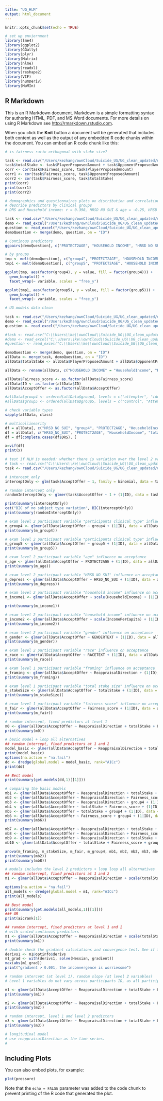 ```yaml
---
title: "UG_HLM"
output: html_document
---
```


```r
knitr::opts_chunk$set(echo = TRUE)
```

```r
# set up enviornment
library(lme4)
library(ggplot2)
library(GGally)
library(plyr)
library(Matrix)
library(nlme)
library(readxl)
library(reshape2)
library(VIF)
library(numDeriv)
library(MuMIn)
```

## R Markdown

This is an R Markdown document. Markdown is a simple formatting syntax for authoring HTML, PDF, and MS Word documents. For more details on using R Markdown see <http://rmarkdown.rstudio.com>.

When you click the **Knit** button a document will be generated that includes both content as well as the output of any embedded R code chunks within the document. You can embed an R code chunk like this:

```r
# is fairness ratio orthogonal with stake size?

task <- read.csv("/Users/kezhang/ownCloud/Suicide_UG/UG_clean_updated/ug_all_task_data.csv")
task$totalStake <- task$PlayerProposedAmount + task$OpponentProposedAmount
corr <- cor(task$Fairness_score, task$PlayerProposedAmount)
corr1 <- cor(task$Fairness_score, task$OpponentProposedAmount)
corr2 <- cor(task$Fairness_score, task$totalStake)
print(corr)
print(corr1)
print(corr2)
```

```r
# demographics and questionnaires plots on distribution and correlations between predictors
# describe predictors by clinical groups
# DRS and Household income: r = 0.398, HRSD NO SUI & age = -0.25, HRSD NO SUI & Household income = r = -0.27

task <- read.csv("/Users/kezhang/ownCloud/Suicide_UG/UG_clean_updated/ug_all_task_data.csv")
demo <- read_excel("/Users/kezhang/ownCloud/Suicide_UG/UG_clean_updated/ug_demog.xlsx")
question <- read_excel("/Users/kezhang/ownCloud/Suicide_UG/UG_clean_updated/ug_questionnaire.xlsx")
demoQuestion <- merge(demo, question, on = "ID")

# Continous predictors
ggpairs(demoQuestion[, c("PROTECT2AGE", "HOUSEHOLD INCOME", "HRSD NO SUI", "DRS")])

# by groups
tmp <- melt(demoQuestion[, c("group4", "PROTECT2AGE", "HOUSEHOLD INCOME", "HRSD NO SUI", "DRS")], id.vars = "group4")
tmp1 <- melt(demoQuestion[, c("group5", "PROTECT2AGE", "HOUSEHOLD INCOME", "HRSD NO SUI", "DRS")], id.vars = "group5")

ggplot(tmp, aes(factor(group4), y = value, fill = factor(group4))) +
  geom_boxplot() +
  facet_wrap(~ variable, scales = "free_y")

ggplot(tmp1, aes(factor(group5), y = value, fill = factor(group5))) +
  geom_boxplot() +
  facet_wrap(~ variable, scales = "free_y")

```

```r
# UG models data clean
 
task <- read.csv("/Users/kezhang/ownCloud/Suicide_UG/UG_clean_updated/ug_all_task_data.csv")
demo <- read_excel("/Users/kezhang/ownCloud/Suicide_UG/UG_clean_updated/ug_demog.xlsx")
question <- read_excel("/Users/kezhang/ownCloud/Suicide_UG/UG_clean_updated/ug_questionnaire.xlsx")

#task <- read.csv("C:\\Users\\ke\\ownCloud\\Suicide_UG\\UG_clean_updated\\ug_all_task_data.csv")
#demo <- read_excel("C:\\Users\\ke\\ownCloud\\Suicide_UG\\UG_clean_updated\\ug_demog.xlsx")
#question <- read_excel("C:\\Users\\ke\\ownCloud\\Suicide_UG\\UG_clean_updated\\ug_questionnaire.xlsx")

demoQuestion <- merge(demo, question, on = "ID")
allData <- merge(task, demoQuestion, on = "ID")
allData$totalStake <- allData$PlayerProposedAmount + allData$OpponentProposedAmount

allData <- rename(allData, c("HOUSEHOLD INCOME" = "HouseholdIncome", "HRSD NO SUI" = "HRSD_NO_SUI", "PER CAPITA INCOME" = "IncomePerCapita"))

allData$Fairness_score <- as.factor(allData$Fairness_score)
allData$ID <- as.factor(allData$ID)
allData$AcceptOffer <- as.factor(allData$AcceptOffer)

#allData$group4 <- ordered(allData$group4, levels = c("attempter", "ideator", "depression", "control"))
#allData$group5 <- ordered(allData$group5, levels = c("Control", "AttempterHL", "AttempterLL", "ideator", "depression"))

# check variable types
sapply(allData, class)

```

```r
# multicollinearity
df = allData[, c("HRSD_NO_SUI", "group4", "PROTECT2AGE", "HouseholdIncome", "GENDERTEXT", "RACETEXT", "ReappraisalDirection", "totalStake", "Fairness_score", "DRS")]
df = allData[, c("HRSD_NO_SUI", "PROTECT2AGE", "HouseholdIncome", "totalStake", "DRS")]
df = df[complete.cases(df$DRS), ]

x=vif(df)
print(x)
```

```r
# test if HLM is needed: whether there is variation over the level 2 variable: participant ID
# task <- read.csv("C:\\Users\\ke\\ownCloud\\Suicide_UG\\UG_clean_updated\\ug_all_task_data.csv")
task <- read.csv("/Users/kezhang/ownCloud/Suicide_UG/UG_clean_updated/ug_all_task_data.csv")

# intercept only
interceptOnly <- glm(task$AcceptOffer ~ 1, family = binomial, data = task)

# random intercept only
randomInterceptOnly <- glmer(task$AcceptOffer ~ 1 + (1|ID), data = task, family = binomial)

print(summary(interceptOnly))
cat("BIC of no subject type variation", BIC(interceptOnly))
print(summary(randomInterceptOnly))

```

```r
# exam level 2 participant variable "participants clinical type" influence on acceptance
m_group4 <- glmer(allData$AcceptOffer ~ group4 + (1|ID), data = allData, family = binomial)
print(summary(m_group4))

```

```r
# exam level 2 participant variable "participants clinical type" influence on acceptance
m_group5 <- glmer(allData$AcceptOffer ~ group5 + (1|ID), data = allData, family = binomial)
print(summary(m_group5))

```

```r
# exam level 2 participant variable "age" influence on acceptance
m_age <- glmer(allData$AcceptOffer ~ PROTECT2AGE + (1|ID), data = allData, family = binomial)
print(summary(m_age))

```

```r
# exam level 2 participant variable "HRSD NO SUI" influence on acceptance
m_depress <- glmer(allData$AcceptOffer ~ HRSD_NO_SUI + (1|ID), data = allData, family = binomial)
print(summary(m_depress))
```

```r
# exam level 2 participant variable "household income" influence on acceptance
m_income1 <- glmer(allData$AcceptOffer ~ scale(HouseholdIncome) + (1|ID), data = allData, family = binomial)

print(summary(m_income1))
```

```r
# exam level 2 participant variable "household income" influence on acceptance
m_income2 <- glmer(allData$AcceptOffer ~ scale(IncomePerCapita) + (1|ID), data = allData, family = binomial)
print(summary(m_income2))

```

```r
# exam level 2 participant variable "gender" influence on acceptance
m_gender <- glmer(allData$AcceptOffer ~ GENDERTEXT + (1|ID), data = allData, family = binomial)
print(summary(m_gender))
```

```r
# exam level 2 participant variable "race" influence on acceptance
m_race <- glmer(allData$AcceptOffer ~ RACETEXT + (1|ID), data = allData, family = binomial)
print(summary(m_race))
```

```r
# exam level 1 participant variable "framing" influence on acceptance
m_framing <- glmer(allData$AcceptOffer ~ ReappraisalDirection + (1|ID), data = allData, family = binomial)
print(summary(m_framing))

```

```r
# exam level 1 participant variable "total stake size" influence on acceptance
m_stakeSize <- glmer(allData$AcceptOffer ~ totalStake + (1|ID), data = allData, family = binomial)
print(summary(m_stakeSize))
```

```r
# exam level 1 participant variable "fairness score" influence on acceptance
m_fair <- glmer(allData$AcceptOffer ~ Fairness_score + (1|ID), data = allData, family = binomial)
print(summary(m_fair))
```

```r
# random intercept, fixed predictors at level 1
m0 <- glmer(allData$AcceptOffer ~ ReappraisalDirection + totalStake + Fairness_score + (1|ID), data = allData, family = binomial)
print(summary(m0))
```


```r
# basic model + loop all alternatives 
## random intercept, fixed predictors at 1 and 2
model_basic <- glmer(allData$AcceptOffer ~ ReappraisalDirection + totalStake + Fairness_score + group4 + (1|ID), data = allData, family = binomial)
print(model_basic)
options(na.action = "na.fail")
dd <- dredge(global.model = model_basic, rank="AICc")
print(dd)

## Best model
print(summary(get.models(dd,1)[[1]]))

```

```r
# comparing the basic models
mb1 <- glmer(allData$AcceptOffer ~ ReappraisalDirection + totalStake + (1|ID), data = allData, family = binomial)
mb2 <- glmer(allData$AcceptOffer ~ ReappraisalDirection + Fairness_score + (1|ID), data = allData, family = binomial)
mb3 <- glmer(allData$AcceptOffer ~ ReappraisalDirection + group4 + (1|ID), data = allData, family = binomial)
mb4 <- glmer(allData$AcceptOffer ~ totalStake + Fairness_score + (1|ID), data = allData, family = binomial)
mb5 <- glmer(allData$AcceptOffer ~ totalStake + group4 + (1|ID), data = allData, family = binomial)
mb6 <- glmer(allData$AcceptOffer ~ Fairness_score + group4 + (1|ID), data = allData, family = binomial)
print(summary(mb6))

mb7 <- glmer(allData$AcceptOffer ~ ReappraisalDirection + totalStake + Fairness_score + (1|ID), data = allData, family = binomial)
mb8 <- glmer(allData$AcceptOffer ~ ReappraisalDirection + Fairness_score + group4 + (1|ID), data = allData, family = binomial)
mb9 <- glmer(allData$AcceptOffer ~ ReappraisalDirection + totalStake + group4 + (1|ID), data = allData, family = binomial)
mb10 <- glmer(allData$AcceptOffer ~ totalStake + Fairness_score + group4 + (1|ID), data = allData, family = binomial)

anova(m_framing, m_stakeSize, m_fair, m_group4, mb1, mb2, mb2, mb3, mb4, mb5, mb6, mb7, mb8, mb9, mb10, model_basic)
print(summary(mb2))
print(summary(mb8))
```

```r
# models includes the level 2 predictors + loop loop all alternatives 
## random intercept, fixed predictors at 1 and 2
m1 <- glmer(allData$AcceptOffer ~ ReappraisalDirection + scale(totalStake) + Fairness_score + group4 + scale(PROTECT2AGE) + scale(HRSD_NO_SUI) + scale(HouseholdIncome) * RACETEXT + GENDERTEXT + (1|ID), data = allData, family = binomial)

options(na.action = "na.fail")
all_models <- dredge(global.model = m1, rank="AICc")
print(all_models)

## Best model
print(summary(get.models(all_models,1)[[1]]))
### OR
print(aicrank[1])

```


```r
## random intercept, fixed predictors at level 1 and 2
# with scaled continous predictors
m1 <- glmer(allData$AcceptOffer ~ ReappraisalDirection + scale(totalStake) + Fairness_score + group4 + scale(PROTECT2AGE) + scale(HRSD_NO_SUI) + scale(HouseholdIncome) * RACETEXT + GENDERTEXT + (1|ID), data = allData, family = binomial, optimizer="bobyqa")
print(summary(m1))

# double check the gradient calculations and convergence test. See if the inconvergence matter.
derivs1 <- m1@optinfo$derivs
m1_grad <- with(derivs1, solve(Hessian, gradient))
max(abs(m1_grad))
print("gradient > 0.001, the inconvergence is worriesome")
```

```r
# random intercept (at level 1), random slope (at level 2 variables)
# Level 1 variables do not vary across participants ID, as all participant had the same task, and the types of task do not vary across PID. Hence a random slope models (the following models) are not necessary.

m1 <- glmer(allData$AcceptOffer ~ ReappraisalDirection + totalStake + Fairness_score + (ReappraisalDirection|ID), data = allData, family = binomial)
print(summary(m1))

m2 <- glmer(allData$AcceptOffer ~ ReappraisalDirection + totalStake + Fairness_score + (totalStake|ID), data = allData, family = binomial)
print(summary(m2))
```

```r
# random intercept, level 1 and level 2 predictors 
m3 <- glmer(allData$AcceptOffer ~ ReappraisalDirection + totalStake + Fairness_score + Gender + HouseholdIncome + PROTECT2AGE + group4 + (1 + ReappraisalDirection|ID), data = allData, family = binomial)
print(summary(m3))

```


```r
# longitudinal model
# use reappraisalDirection as the time series.
#

```

## Including Plots

You can also embed plots, for example:

```r
plot(pressure)
```

Note that the `echo = FALSE` parameter was added to the code chunk to prevent printing of the R code that generated the plot.
